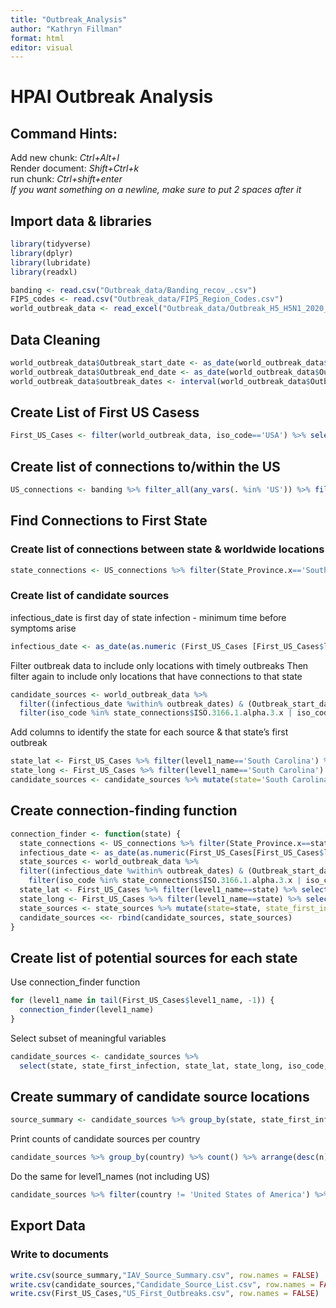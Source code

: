 ```yaml
---
title: "Outbreak_Analysis"
author: "Kathryn Fillman"
format: html
editor: visual
---
```


# HPAI Outbreak Analysis

## Command Hints:

Add new chunk: *Ctrl+Alt+I*\
Render document: *Shift+Ctrl+k*\
run chunk: *Ctrl+shift+enter*\
*If you want something on a newline, make sure to put 2 spaces after it*

## Import data & libraries

```r
library(tidyverse)
library(dplyr)
library(lubridate)
library(readxl)

banding <- read.csv("Outbreak_data/Banding_recov_.csv")
FIPS_codes <- read.csv("Outbreak_data/FIPS_Region_Codes.csv")
world_outbreak_data <- read_excel("Outbreak_data/Outbreak_H5_H5N1_2020_Sept2023_World.xlsx", sheet = "outbreaks")
```

## Data Cleaning

```r
world_outbreak_data$Outbreak_start_date <- as_date(world_outbreak_data$Outbreak_start_date)
world_outbreak_data$Outbreak_end_date <- as_date(world_outbreak_data$Outbreak_end_date)
world_outbreak_data$outbreak_dates <- interval(world_outbreak_data$Outbreak_start_date, world_outbreak_data$Outbreak_end_date)
```

## Create List of First US Casess

```r
First_US_Cases <- filter(world_outbreak_data, iso_code=='USA') %>% select(country_unique_code, level1_name, level2_name, Latitude, Longitude, Outbreak_start_date, outbreak_dates, reporting_level, strain_eng, sero_sub_genotype_eng,  disease_eng) %>% arrange(Outbreak_start_date) %>% distinct(level1_name, .keep_all = TRUE)
```

## Create list of connections to/within the US

```r
US_connections <- banding %>% filter_all(any_vars(. %in% 'US')) %>% filter(!(FIPS_ADMIN_banding==FIPS_ADMIN_Recov))  %>% left_join(FIPS_codes, by=c('FIPS_ADMIN_banding'='FIPS.Region.Code')) %>% left_join(FIPS_codes, by=c('FIPS_ADMIN_Recov'='FIPS.Region.Code'))
```

## Find Connections to First State

### Create list of connections between state & worldwide locations

```r
state_connections <- US_connections %>% filter(State_Province.x=='South Carolina' | State_Province.y=='South Carolina')
```

### Create list of candidate sources

infectious_date is first day of state infection - minimum time before symptoms arise

```r
infectious_date <- as_date(as.numeric (First_US_Cases [First_US_Cases$level1_name== 'South Carolina', "Outbreak_start_date"])-3)
```

Filter outbreak data to include only locations with timely outbreaks Then filter again to include only locations that have connections to that state

```r
candidate_sources <- world_outbreak_data %>%
  filter((infectious_date %within% outbreak_dates) & (Outbreak_start_date < infectious_date)) %>%
  filter(iso_code %in% state_connections$ISO.3166.1.alpha.3.x | iso_code %in% state_connections$ISO.3166.1.alpha.3.y)
```

Add columns to identify the state for each source & that state's first outbreak

```r
state_lat <- First_US_Cases %>% filter(level1_name=='South Carolina') %>% select(Latitude) %>% as.numeric()
state_long <- First_US_Cases %>% filter(level1_name=='South Carolina') %>% select(Longitude) %>% as.numeric()
candidate_sources <- candidate_sources %>% mutate(state='South Carolina', state_first_infection=(infectious_date+3), state_lat=state_lat, state_long=state_long)
```

## Create connection-finding function

```r
connection_finder <- function(state) {
  state_connections <- US_connections %>% filter(State_Province.x==state | State_Province.y==state)
  infectious_date <- as_date(as.numeric(First_US_Cases[First_US_Cases$level1_name==state, "Outbreak_start_date"])-3)
  state_sources <- world_outbreak_data %>%
  filter((infectious_date %within% outbreak_dates) & (Outbreak_start_date < infectious_date)) %>%
    filter(iso_code %in% state_connections$ISO.3166.1.alpha.3.x | iso_code %in% state_connections$ISO.3166.1.alpha.3.y)
  state_lat <- First_US_Cases %>% filter(level1_name==state) %>% select(Latitude) %>% as.numeric()
  state_long <- First_US_Cases %>% filter(level1_name==state) %>% select(Longitude) %>% as.numeric()
  state_sources <- state_sources %>% mutate(state=state, state_first_infection=(infectious_date+3), state_lat=state_lat, state_long=state_long)
  candidate_sources <<- rbind(candidate_sources, state_sources)
}
```

## Create list of potential sources for each state

Use connection_finder function

```r
for (level1_name in tail(First_US_Cases$level1_name, -1)) {
  connection_finder(level1_name)
}
```

Select subset of meaningful variables

```r
candidate_sources <- candidate_sources %>%
  select(state, state_first_infection, state_lat, state_long, iso_code, country, region, reporting_level, strain_eng, sero_sub_genotype_eng,  disease_eng, Latitude, Longitude, Outbreak_start_date, level3_name, level2_name, level1_name)
```

## Create summary of candidate source locations

```r
source_summary <- candidate_sources %>% group_by(state, state_first_infection, country, level1_name, level2_name) %>% count %>% arrange(state_first_infection)
```

Print counts of candidate sources per country

```r
candidate_sources %>% group_by(country) %>% count() %>% arrange(desc(n))
```

Do the same for level1_names (not including US)

```r
candidate_sources %>% filter(country != 'United States of America') %>% group_by(level1_name) %>% count() %>% arrange(desc(n))
```

## Export Data

### Write to documents

```r
write.csv(source_summary,"IAV_Source_Summary.csv", row.names = FALSE)
write.csv(candidate_sources,"Candidate_Source_List.csv", row.names = FALSE)
write.csv(First_US_Cases,"US_First_Outbreaks.csv", row.names = FALSE)
```
